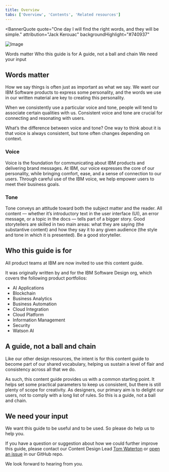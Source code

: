 ```yaml
---
title: Overview
tabs: ['Overview', 'Contents', 'Related resources']
---
```



<BannerQuote
  quote="One day I will find the right words, and they will be simple."
  attribution="Jack Kerouac"
  backgroundHighlight="#740937"
>

![Image](../images/illustrations/introduction.svg)

</BannerQuote>

<AnchorLinks>
  <AnchorLink>Words matter</AnchorLink>
  <AnchorLink>Who this guide is for</AnchorLink>
  <AnchorLink>A guide, not a ball and chain</AnchorLink>
  <AnchorLink>We need your input</AnchorLink>
</AnchorLinks>

## Words matter

How we say things is often just as important as what we say. We want our IBM Software products 
to express some personality, and the words we use in our written material are key to creating 
this personality.

When we consistently use a particular voice and tone, people will tend to associate certain qualities 
with us. Consistent voice and tone are crucial for connecting and resonating with users. 

What’s the difference between voice and tone? One way to think about it is that voice is always 
consistent, but tone often changes depending on context.

### Voice

Voice is the foundation for communicating about IBM products and delivering brand messages. At IBM, 
our voice expresses the core of our personality, while bringing comfort, ease, and a sense of 
connection to our users. Through careful use of the IBM voice, we help empower users to meet their 
business goals.

### Tone

Tone conveys an attitude toward both the subject matter and the reader. All content — whether it’s 
introductory text in the user interface (UI), an error message, or a topic in the docs — tells part 
of a bigger story. Good storytellers are skilled in two main areas: what they are saying (the substantive 
content) and how they say it to any given audience (the style and tone in which it is presented). 
Be a good storyteller.


## Who this guide is for
All product teams at IBM are now invited to use this content guide. 

It was originally written by and for the IBM Software Design org, which covers the following product portfolios:
- AI Applications
- Blockchain
- Business Analytics
- Business Automation
- Cloud Integration
- Cloud Platform
- Information Management
- Security
- Watson AI


## A guide, not a ball and chain
Like our other design resources, the intent is for this content guide to become part of our shared 
vocabulary, helping us sustain a level of flair and consistency across all that we do.

As such, this content guide provides us with a common starting point. It helps set some 
practical parameters to keep us consistent, but there is still plenty of scope for creativity. 
As designers, our primary aim is to delight our users, not to comply with a long list of rules. 
So this is a guide, not a ball and chain.

## We need your input
We want this guide to be useful and to be used. So please do help us to help you.

If you have a question or suggestion about how we could further improve this guide, 
please contact our Content Design Lead [Tom Waterton](https://ibm-casdesign.slack.com/archives/D1ZKKC3CL) or [open an issue](https://github.ibm.com/CDAI-design/pal/issues) in our GitHub repo. 

We look forward to hearing from you.
